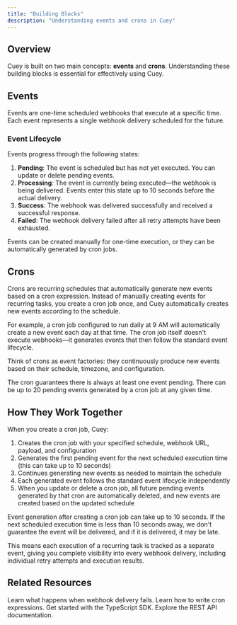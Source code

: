 ```yaml
---
title: "Building Blocks"
description: "Understanding events and crons in Cuey"
---
```


## Overview

Cuey is built on two main concepts: **events** and **crons**. Understanding these building blocks is essential for effectively using Cuey.

## Events

Events are one-time scheduled webhooks that execute at a specific time. Each event represents a single webhook delivery scheduled for the future.

### Event Lifecycle

Events progress through the following states:

1. **Pending**: The event is scheduled but has not yet executed. You can update or delete pending events.
2. **Processing**: The event is currently being executed—the webhook is being delivered. Events enter this state up to 10 seconds before the actual delivery.
3. **Success**: The webhook was delivered successfully and received a successful response.
4. **Failed**: The webhook delivery failed after all retry attempts have been exhausted.

<Info>
Events can be created manually for one-time execution, or they can be automatically generated by cron jobs.
</Info>

## Crons

Crons are recurring schedules that automatically generate new events based on a cron expression. Instead of manually creating events for recurring tasks, you create a cron job once, and Cuey automatically creates new events according to the schedule.

For example, a cron job configured to run daily at 9 AM will automatically create a new event each day at that time. The cron job itself doesn't execute webhooks—it generates events that then follow the standard event lifecycle.

Think of crons as event factories: they continuously produce new events based on their schedule, timezone, and configuration.

<Info>
The cron guarantees there is always at least one event pending. There can be up to 20 pending events generated by a cron job at any given time.
</Info>

## How They Work Together

When you create a cron job, Cuey:

1. Creates the cron job with your specified schedule, webhook URL, payload, and configuration
2. Generates the first pending event for the next scheduled execution time (this can take up to 10 seconds)
3. Continues generating new events as needed to maintain the schedule
4. Each generated event follows the standard event lifecycle independently
5. When you update or delete a cron job, all future pending events generated by that cron are automatically deleted, and new events are created based on the updated schedule

<Warning>
Event generation after creating a cron job can take up to 10 seconds. If the next scheduled execution time is less than 10 seconds away, we don't guarantee the event will be delivered, and if it is delivered, it may be late.
</Warning>

This means each execution of a recurring task is tracked as a separate event, giving you complete visibility into every webhook delivery, including individual retry attempts and execution results.

## Related Resources

<CardGroup cols={2}>
  <Card title="Retrying Events" icon="exclamation-triangle" href="/concepts/retrying-events">
    Learn what happens when webhook delivery fails.
  </Card>
  <Card title="Cron Expressions" icon="clock" href="/concepts/cron-expressions">
    Learn how to write cron expressions.
  </Card>
  <Card title="TypeScript SDK" icon="code" href="/typescript-client/overview">
    Get started with the TypeScript SDK.
  </Card>
  <Card title="REST API" icon="plug" href="/api-reference/introduction">
    Explore the REST API documentation.
  </Card>
</CardGroup>

